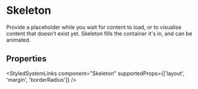 

<Meta of={SkeletonStories} />

# Skeleton

Provide a placeholder while you wait for content to load, or to visualise content that doesn't exist yet.
Skeleton fills the container it's in, and can be animated.

<Primary />

## Properties

<ArgTypes of={SkeletonStories} />

<StyledSystemLinks component="Skeleton" supportedProps={['layout', 'margin', 'borderRadius']} />

<Stories includePrimary={false} />
